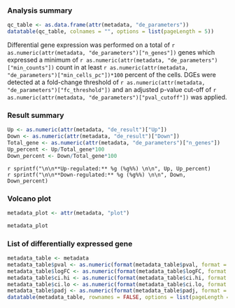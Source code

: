 ### Analysis summary

```r
qc_table <- as.data.frame(attr(metadata, "de_parameters"))
datatable(qc_table, colnames = "", options = list(pageLength = 5))
```

Differential gene expression was performed on a total of `r as.numeric(attr(metadata, "de_parameters")["n_genes"])` genes which expressed a minimum of `r as.numeric(attr(metadata, "de_parameters")["min_counts"])` count in at least `r as.numeric(attr(metadata, "de_parameters")["min_cells_pc"])*100` percent of the cells. DGEs were detected at a fold-change threshold of `r as.numeric(attr(metadata, "de_parameters")["fc_threshold"])` and an adjusted p-value cut-off of `r as.numeric(attr(metadata, "de_parameters")["pval_cutoff"])` was applied. 

### Result summary

```r
Up <- as.numeric(attr(metadata, "de_result")["Up"])
Down <- as.numeric(attr(metadata, "de_result")["Down"])
Total_gene <- as.numeric(attr(metadata, "de_parameters")["n_genes"])
Up_percent <- Up/Total_gene*100
Down_percent <- Down/Total_gene*100
```


`r sprintf("\n\n**Up-regulated:** %g (%g%%) \n\n", Up, Up_percent)`  
`r sprintf("\n\n**Down-regulated:** %g (%g%%) \n\n", Down, Down_percent)` 

### Volcano plot

```r
metadata_plot <- attr(metadata, "plot")
```

<div class = "zoomfig">
```r
metadata_plot
```
</div>


### List of differentially expressed gene

```r
metadata_table <- metadata
metadata_table$pval <- as.numeric(format(metadata_table$pval, format = "e", digits = 2))
metadata_table$logFC <- as.numeric(format(metadata_table$logFC, format = "e", digits = 2))
metadata_table$ci.hi <- as.numeric(format(metadata_table$ci.hi, format = "e", digits = 2))
metadata_table$ci.lo <- as.numeric(format(metadata_table$ci.lo, format = "e", digits = 2))
metadata_table$padj <- as.numeric(format(metadata_table$padj, format = "e", digits = 2))
datatable(metadata_table, rownames = FALSE, options = list(pageLength = 10, scrollX=T, autoWidth = TRUE), escape = FALSE )
```
